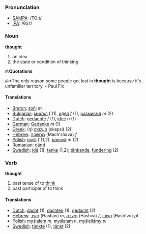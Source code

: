 === Pronunciation ===
*[[w:SAMPA|SAMPA]]: /TO:t/
*[[w:IPA|IPA]]: /θɔːt/

===Noun===
'''thought'''

# an idea
# the state or condition of thinking

#:'''Quotations'''
#:*The only reason some people get lost in '''thought''' is because it's unfamiliar territory. - Paul Fix

====Translations====
*[[Breton]]: [[soñj]] ''m''
*[[Bulgarian]]: [[мисъл]] ''f'' (1), [[идея]] ''f'' (1), [[размисъл]] ''m'' (2)
*[[Dutch]]: [[gedachte]] ''f'' (1), [[idee]] ''n'' (1)
*[[German]]: [[Gedanke]] ''m'' (1)
*[[Greek]]: (η) [[σκέψη]] (skepsi) (2)
*[[Hebrew]]: [[מחשבה]] (Mach'shava) ''f''
*[[Polish]]: [[myśl]] ''f'' (1,2), [[pomysł]] ''m'' (2)
*[[Romanian]]: [[gând]]
*[[Swedish]]: [[idé]] (1); [[tanke]] (1,2); [[tänkande]], [[fundering]] (2)

=== Verb ===
'''thought'''

# past tense of to [[think]]
# past participle of to think

==== Translations ====
*[[Dutch]]: [[dacht]] (1), [[dachten]] (1), [[gedacht]] (2)
*[[Hebrew]]: [[חשב]] (Hashav) ''m'', [[חשבה]] (Hashva) ''f'', [[חשבו]] (Hash'vu) ''pl''
*[[Polish]]: [[myślałem]] ''m'', [[myślałam]] ''n'', [[myśleliśmy]] ''pl''
*[[Swedish]]: [[tänkte]] (1), [[tänkt]] (2)